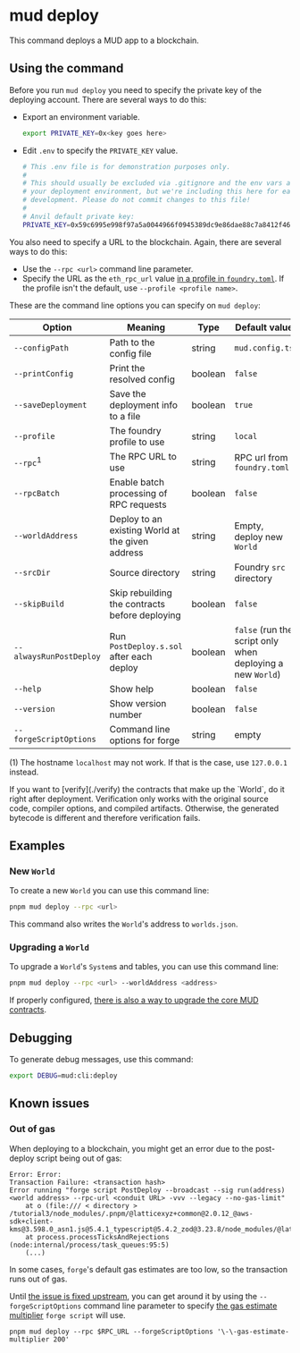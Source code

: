 
# mud deploy

This command deploys a MUD app to a blockchain.

## Using the command

Before you run `mud deploy` you need to specify the private key of the deploying account.
There are several ways to do this:

- Export an environment variable.

  ```sh copy
  export PRIVATE_KEY=0x<key goes here>
  ```

- Edit `.env` to specify the `PRIVATE_KEY` value.

  ```sh copy
  # This .env file is for demonstration purposes only.
  #
  # This should usually be excluded via .gitignore and the env vars attached to
  # your deployment environment, but we're including this here for ease of local
  # development. Please do not commit changes to this file!
  #
  # Anvil default private key:
  PRIVATE_KEY=0x59c6995e998f97a5a0044966f0945389dc9e86dae88c7a8412f4603b6b78690d
  ```

You also need to specify a URL to the blockchain.
Again, there are several ways to do this:

- Use the `--rpc <url>` command line parameter.
- Specify the URL as the `eth_rpc_url` value [in a profile in `foundry.toml`](https://book.getfoundry.sh/config/).
  If the profile isn't the default, use `--profile <profile name>`.

These are the command line options you can specify on `mud deploy`:

| Option                  | Meaning                                          | Type    | Default value                                              |
| ----------------------- | ------------------------------------------------ | ------- | ---------------------------------------------------------- |
| `--configPath`          | Path to the config file                          | string  | `mud.config.ts`                                            |
| `--printConfig`         | Print the resolved config                        | boolean | `false`                                                    |
| `--saveDeployment`      | Save the deployment info to a file               | boolean | `true`                                                     |
| `--profile`             | The foundry profile to use                       | string  | `local`                                                    |
| `--rpc`<sup>1</sup>     | The RPC URL to use                               | string  | RPC url from `foundry.toml`                                |
| `--rpcBatch`            | Enable batch processing of RPC requests          | boolean | `false`                                                    |
| `--worldAddress`        | Deploy to an existing World at the given address | string  | Empty, deploy new `World`                                  |
| `--srcDir`              | Source directory                                 | string  | Foundry `src` directory                                    |
| `--skipBuild`           | Skip rebuilding the contracts before deploying   | boolean | `false`                                                    |
| `--alwaysRunPostDeploy` | Run `PostDeploy.s.sol` after each deploy         | boolean | `false` (run the script only when deploying a new `World`) |
| `--help`                | Show help                                        | boolean | `false`                                                    |
| `--version`             | Show version number                              | boolean | `false`                                                    |
| `--forgeScriptOptions`  | Command line options for forge                   | string  | empty                                                      |

(1) The hostname `localhost` may not work. If that is the case, use `127.0.0.1` instead.

<Callout type="info" emoji="ℹ️">
  If you want to [verify](./verify) the contracts that make up the `World`, do it right after deployment. Verification
  only works with the original source code, compiler options, and compiled artifacts. Otherwise, the generated bytecode
  is different and therefore verification fails.
</Callout>

## Examples

### New `World`

To create a new `World` you can use this command line:

```sh copy
pnpm mud deploy --rpc <url>
```

This command also writes the `World`'s address to `worlds.json`.

### Upgrading a `World`

To upgrade a `World`'s `System`s and tables, you can use this command line:

```sh copy
pnpm mud deploy --rpc <url> --worldAddress <address>
```

If properly configured, [there is also a way to upgrade the core MUD contracts](/world/upgrades).

## Debugging

To generate debug messages, use this command:

```sh copy
export DEBUG=mud:cli:deploy
```

## Known issues

### Out of gas

When deploying to a blockchain, you might get an error due to the post-deploy script being out of gas:

```
Error: Error:
Transaction Failure: <transaction hash>
Error running "forge script PostDeploy --broadcast --sig run(address) <world address> --rpc-url <conduit URL> -vvv --legacy --no-gas-limit"
    at o (file:/// < directory > /tutorial3/node_modules/.pnpm/@latticexyz+common@2.0.12_@aws-sdk+client-kms@3.598.0_asn1.js@5.4.1_typescript@5.4.2_zod@3.23.8/node_modules/@latticexyz/common/dist/foundry.js:2:23)
    at process.processTicksAndRejections (node:internal/process/task_queues:95:5)
    (...)
```

In some cases, `forge`'s default gas estimates are too low, so the transaction runs out of gas.

Until [the issue is fixed upstream](https://github.com/latticexyz/mud/issues/2907), you can get around it by using the `--forgeScriptOptions` command line parameter to specify [the gas estimate multiplier](https://book.getfoundry.sh/reference/forge/forge-script?highlight=gas-estimate-multiplier#options) `forge script` will use.

```
pnpm mud deploy --rpc $RPC_URL --forgeScriptOptions '\-\-gas-estimate-multiplier 200'
```
